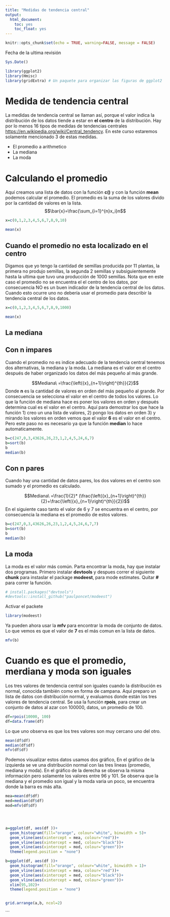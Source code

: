 ```yaml
---
title: "Medidas de tendencia central"
output: 
  html_document:
    toc: yes
    toc_float: yes
---
```


```r
knitr::opts_chunk$set(echo = TRUE, warning=FALSE, message = FALSE)
```

Fecha de la ultima revisión
```r

Sys.Date()
```

```r
library(ggplot2)
library(Hmisc)
library(gridExtra) # Un paquete para organizar las figuras de ggplot2
```



# Medida de tendencia central

La medidas de tendencia central se llaman así, porque el valor indica la distribución de los datos tiende a estar en **el centro** de la distribución.  Hay por lo menos 16 tipos de medidas de tendencias centrales <https://en.wikipedia.org/wiki/Central_tendency>. En este curso estaremos solamente mencionado 3 de estas medidas.

  - El promedio a arithmetico 
  - La mediana
  - La moda



# Calculando el promedio

Aquí creamos una lista de datos con la función **c()** y con la función **mean** podemos calcular el promedio.   El promedio es la suma de los valores divido por la cantidad de valores en la lista.  
$$\bar{x}=\frac{\sum_{i=1}^{n}x_i}n$$



```r
x=c(0,1,2,3,4,5,6,7,8,9,10)

mean(x)

```


## Cuando el promedio no esta localizado en el centro

Digamos que yo tengo la cantidad de semillas producida por 11 plantas, la primera no produjo semillas, la segunda 2 semillas y subsiguientemente hasta la ultima que tuvo una producción de 1000 semillas. Nota que en este caso el promedio no se encuentra el el centro de los datos, por consecuencia NO es un buen indicador de la tendencia central de los datos.  Cuando esto ocurre uno no debería usar el promedio para describir la tendencia central de los datos.

```r
x=c(0,1,2,3,4,5,6,7,8,9,1000)

mean(x)

```

## La mediana

## Con **n** impares
Cuando el promedio no es indice adecuado de la tendencia central tenemos dos alternativas, la mediana y la moda.  La mediana es el valor en el centro después de haber organizado los datos del más pequeño al más grande.  

$$Mediana\ =\frac{\left({x}_{n+1}\right)^{th}}{2}$$
Donde **n** es la cantidad de valores en orden del más pequeño al grande. Por consecuencia se selecciona el valor en el centro de todos los valores. Lo que la función de mediana hace es poner los valores en orden y después determina cual es el valor en el centro.  Aquí para demostrar los que hace la función 1) creo un una lista de valores, 2) pongo los datos en orden 3) y mirando los valores en orden vemos que el valor **6** es el valor en el centro.   Pero este paso no es necesario ya que la función **median** lo hace automaticamente.  



```r
b=c(247,0,3,43626,26,23,1,2,4,5,24,6,7)
b=sort(b)
b
median(b)
```


## Con **n** pares

Cuando hay una cantidad de datos pares, los dos valores en el centro son sumado y el promedio es calculado. 

$$Mediana\ =\frac{1}{2}* (\frac{\left({x}_{n+1}\right)^{th}}{2}+\frac{\left({x}_{n+1}\right)^{th}}{2})$$
En el siguiente caso tanto el valor de 6 y 7 se encuentra en el centro, por consecuencia la mediana es el promedio de estos valores.  
```r
b=c(247,0,3,43626,26,23,1,2,4,5,24,6,7,7)
b=sort(b)
b
median(b)
```


## La moda

La moda es el valor más común. Parta encontrar la moda, hay que instalar dos programas.  Primero instalar **devtools** y despues correr el siguiente **chunk** para instaslar el package **modeest**, para mode estimates.   Quitar **#** para correr la función.   


```r
# install.packages("devtools")
#devtools::install_github("paulponcet/modeest")
```

Activar el packete 


```r
library(modeest)
```


Ya pueden ahora usar la **mfv** para encontrar la moda de conjunto de datos. Lo que vemos es que el valor de **7** es el más comun en la lista de datos.   


```r
mfv(b)
```



# Cuando es que el promedio, merdiana y moda son iguales


Los tres valores de tendencia central son iguales cuando la distribución es normal, conocida también como en forma de campana. Aquí preparo un lista de datos con distribución normal, y evaluamos donde están los tres valores de tendencia central.  Se usa la función **rpois**, para crear un conjunto de datos al azar con 100000, datos, un promedio de 100.   

```r
df=rpois(10000, 100)
df=data.frame(df)
```


Lo que uno observa es que los tres valores son muy cercano uno del otro.   

```r

mean(df$df)
median(df$df)
mfv(df$df)
```

Podemos visualizar estos datos usamos dos gráfico, En el gráfico de la izquierda se ve una distribución normal con las tres lineas (promedio, mediana y moda).  En el gráfico de la derecha se observa la misma información pero solamente los valores entre 96 y 101. Se observa que la mediana y el promedio son igual y la moda varia un poco, se encuentra donde la barra es más alta.    


```r

mea=mean(df$df)
med=median(df$df)
mod=mfv(df$df)




a=ggplot(df, aes(df ))+
  geom_histogram(fill="orange", colour="white", binwidth = 5)+
  geom_vline(aes(xintercept = mea, colour="red"))+
  geom_vline(aes(xintercept = med, colour="black"))+
  geom_vline(aes(xintercept = mod, colour="green"))+
  theme(legend.position = "none")

b=ggplot(df, aes(df ))+
  geom_histogram(fill="orange", colour="white", binwidth = 1)+
  geom_vline(aes(xintercept = mea, colour="red"))+
  geom_vline(aes(xintercept = med, colour="black"))+
  geom_vline(aes(xintercept = mod, colour="green"))+
  xlim(95,102)+
  theme(legend.position = "none")


grid.arrange(a,b, ncol=2)
```
```






